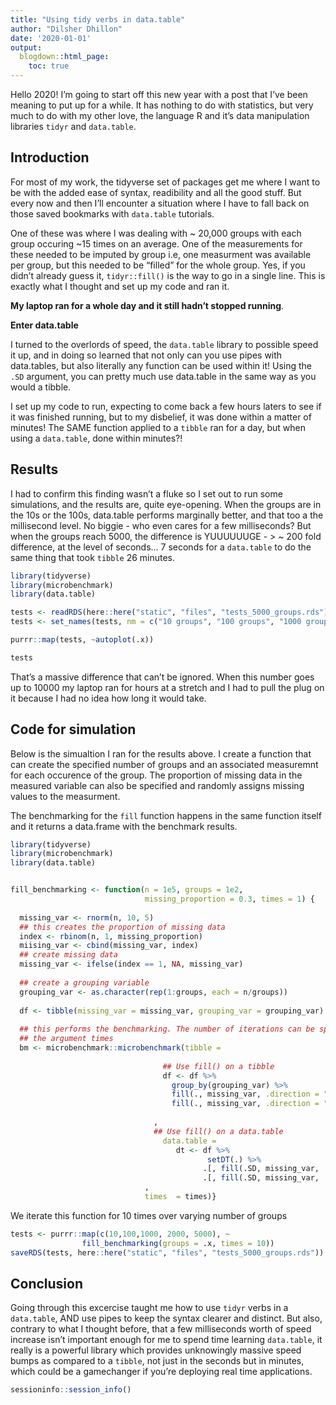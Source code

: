 ```yaml
---
title: "Using tidy verbs in data.table"
author: "Dilsher Dhillon"
date: '2020-01-01'
output:
  blogdown::html_page:
    toc: true     
---
```


Hello 2020!  I'm going to start off this new year with a post that I've been meaning to put up for a while.  It has nothing to do with statistics, but very much to do with my other love, the language R and it's data manipulation libraries `tidyr` and `data.table`.   


## Introduction  

For most of my work, the tidyverse set of packages get me where I want to be with the added ease of syntax, readibility and all the good stuff.  But every now and then I'll encounter a situation where I have to fall back on those saved bookmarks with `data.table` tutorials.   

One of these was where I was dealing with ~ 20,000 groups with each group occuring ~15 times on an average. One of the measurements for these needed to be imputed by group i.e, one measurment was available per group, but this needed to be "filled" for the whole group.   Yes, if you didn't already guess it, `tidyr::fill()` is the way to go in a single line.   This is exactly what I thought and set up my code and ran it.  

**My laptop ran for a whole day and it still hadn't stopped running**.  

**Enter data.table**        

I turned to the overlords of speed, the `data.table` library to possible speed it up, and in doing so learned that not only can you use pipes with data.tables, but also literally any function can be used within it!   Using the `.SD` argument, you can pretty much use data.table in the same way as you would a tibble.   


I set up my code to run, expecting to come back a few hours laters to see if it was finished running, but to my disbelief, it was done within a matter of minutes! The SAME function applied to a `tibble` ran for a day, but when using a `data.table`, done within minutes?!   


## Results  


I had to confirm this finding wasn't a fluke so I set out to run some simulations, and the results are, quite eye-opening. When the groups are in the 10s or the 100s, data.table performs marginally better, and that too a the millisecond level. No biggie - who even cares for a few milliseconds?  But when the groups reach 5000, the difference is YUUUUUUGE - > ~ 200 fold difference, at the level of seconds...   7 seconds for a `data.table` to do the same thing that took `tibble` 26 minutes. 

```r
library(tidyverse)  
library(microbenchmark)  
library(data.table)  
```


```r
tests <- readRDS(here::here("static", "files", "tests_5000_groups.rds"))   
tests <- set_names(tests, nm = c("10 groups", "100 groups", "1000 groups", "2000 groups", "5000 groups"))

purrr::map(tests, ~autoplot(.x))  

tests
```



That's a massive difference that can't be ignored. When this number goes up to 10000 my laptop ran for hours at a stretch and I had to pull the plug on it because I had no idea how long it would take.   

## Code for simulation       

Below is the simualtion I ran for the results above.  I create a function that can create the specified number of groups and an associated measuremnt for each occurence of the group.  The proportion of missing data in the measured variable can also be specified and randomly assigns missing values to the measurment.  

The benchmarking for the `fill` function happens in the same function itself and it returns a data.frame with the benchmark results.  

```r
library(tidyverse)  
library(microbenchmark)  
library(data.table)  


fill_benchmarking <- function(n = 1e5, groups = 1e2, 
                              missing_proportion = 0.3, times = 1) {
   
  missing_var <- rnorm(n, 10, 5)  
  ## this creates the proportion of missing data  
  index <- rbinom(n, 1, missing_proportion)  
  miising_var <- cbind(missing_var, index)
  ## create missing data  
  missing_var <- ifelse(index == 1, NA, missing_var)  
 
  ## create a grouping variable  
  grouping_var <- as.character(rep(1:groups, each = n/groups))
 
  df <- tibble(missing_var = missing_var, grouping_var = grouping_var)  
 
  ## this performs the benchmarking. The number of iterations can be specified by 
  ## the argument times   
  bm <- microbenchmark::microbenchmark(tibble =
                               
                                  ## Use fill() on a tibble         
                                  df <- df %>%
                                    group_by(grouping_var) %>%
                                    fill(., missing_var, .direction = "up") %>%
                                    fill(., missing_var, .direction = "down")
                                   
                                ,
                                ## Use fill() on a data.table   
                                  data.table =
                                     dt <- df %>%
                                            setDT(.) %>%
                                           .[, fill(.SD, missing_var, .direction = "up"), by = "grouping_var"] %>%
                                           .[, fill(.SD, missing_var, .direction = "down"), by = "grouping_var"]
                              ,
                              times  = times)}

```

We iterate this function for 10 times over varying number of groups   

```r
tests <- purrr::map(c(10,100,1000, 2000, 5000), ~
                fill_benchmarking(groups = .x, times = 10))   
saveRDS(tests, here::here("static", "files", "tests_5000_groups.rds"))  
```



## Conclusion  

Going through this excercise taught me how to use `tidyr` verbs in a `data.table`, AND use pipes to keep the syntax clearer and distinct.  But also, contrary to what I thought before, that a few milliseconds worth of speed increase isn't important enough for me to spend time learning `data.table`, it really is a powerful library which provides unknowingly massive speed bumps as compared to a `tibble`, not just in the seconds but in minutes, which could be a gamechanger if you're deploying real time applications.    


```r
sessioninfo::session_info()
```





